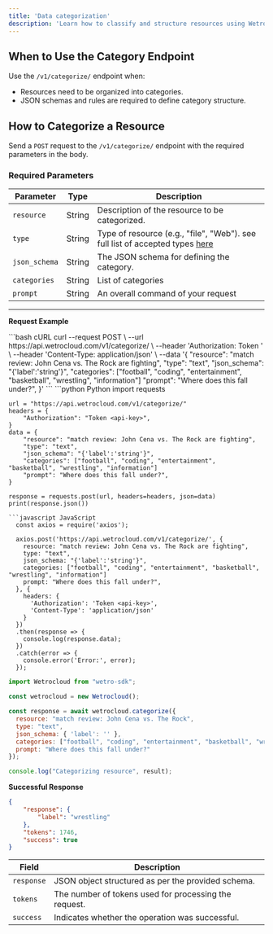 ```yaml
---
title: 'Data categorization'
description: 'Learn how to classify and structure resources using WetroCloud.'
---
```

## When to Use the Category Endpoint

Use the `/v1/categorize/` endpoint when:

- Resources need to be organized into categories.
- JSON schemas and rules are required to define category structure.

## How to Categorize a Resource

Send a `POST` request to the `/v1/categorize/` endpoint with the required parameters in the body.

### Required Parameters

| Parameter          | Type   | Description                                    |
|---------------------|--------|------------------------------------------------|
| `resource`          | String | Description of the resource to be categorized. |
| `type`              | String | Type of resource (e.g., "file", "Web"). see full list of accepted types [here](/insert)    |
| `json_schema`       | String | The JSON schema for defining the category.     |
| `categories`        | String | List of categories             |
| `prompt`            | String | An overall command of your request        |

---
**Request Example**

<CodeGroup>
  ```bash cURL
    curl --request POST \
      --url https://api.wetrocloud.com/v1/categorize/ \
      --header 'Authorization: Token <api-key>' \
      --header 'Content-Type: application/json' \
      --data '{
        "resource": "match review: John Cena vs. The Rock are fighting",
        "type": "text",
        "json_schema": "{'label':'string'}",
        "categories": ["football", "coding", "entertainment", "basketball", "wrestling", "information"]
        "prompt": "Where does this fall under?",
      }'
  ```
  ```python Python
    import requests

    url = "https://api.wetrocloud.com/v1/categorize/"
    headers = {
        "Authorization": "Token <api-key>",
    }
    data = {
        "resource": "match review: John Cena vs. The Rock are fighting",
        "type": "text",
        "json_schema": "{'label':'string'}",
        "categories": ["football", "coding", "entertainment", "basketball", "wrestling", "information"]
        "prompt": "Where does this fall under?",
    }

    response = requests.post(url, headers=headers, json=data)
    print(response.json())
  ```
  ```javascript JavaScript
    const axios = require('axios');

    axios.post('https://api.wetrocloud.com/v1/categorize/', {
      resource: "match review: John Cena vs. The Rock are fighting",
      type: "text",
      json_schema: "{'label':'string'}",
      categories: ["football", "coding", "entertainment", "basketball", "wrestling", "information"]
      prompt: "Where does this fall under?",
    }, {
      headers: {
        'Authorization': 'Token <api-key>',
        'Content-Type': 'application/json'
      }
    })
    .then(response => {
      console.log(response.data);
    })
    .catch(error => {
      console.error('Error:', error);
    });
  ```

```javascript NodeJS
import Wetrocloud from "wetro-sdk";

const wetrocloud = new Wetrocloud();

const response = await wetrocloud.categorize({
  resource: "match review: John Cena vs. The Rock",
  type: "text",
  json_schema: { 'label': '' },
  categories: ["football", "coding", "entertainment", "basketball", "wrestling", "information"],
  prompt: "Where does this fall under?"
});

console.log("Categorizing resource", result);
````
</CodeGroup>

**Successful Response**
```json
{
    "response": {
        "label": "wrestling"
    },
    "tokens": 1746,
    "success": true
}
```

| Field     | Description                                           |
|-----------|-------------------------------------------------------|
| `response` | JSON object structured as per the provided schema.   |
| `tokens`  | The number of tokens used for processing the request. |
| `success` | Indicates whether the operation was successful.       |

